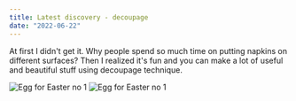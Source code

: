 ```yaml
---
title: Latest discovery - decoupage
date: "2022-06-22"
---
```


At first I didn't get it. Why people spend so much time on putting napkins on different surfaces?
Then I realized it's fun and you can make a lot of useful and beautiful stuff using decoupage technique.

![Egg for Easter no 1](../src/images/decoupage_1.jpg)
![Egg for Easter no 1](../src/images/decoupage_2.jpg)